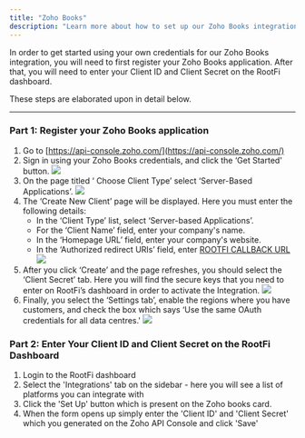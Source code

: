 ```yaml
---
title: "Zoho Books"
description: "Learn more about how to set up our Zoho Books integration."
---
```


In order to get started using your own credentials for our Zoho Books integration, you will need to first register your Zoho Books application. After that, you will need to enter your Client ID and Client Secret on the RootFi dashboard.

These steps are elaborated upon in detail below.

---

### Part 1: Register your Zoho Books application

1. Go to [https://api-console.zoho.com/](https://api-console.zoho.com/)
2. Sign in using your Zoho Books credentials, and click the ‘Get Started' button.
   ![](/images/b0f2355-image.png)
3. On the page titled ‘ Choose Client Type’ select ‘Server-Based Applications’.
   ![](/images/62fdbcb-image.png)
4. The ‘Create New Client’ page will be displayed. Here you must enter the following details:
   - In the ‘Client Type’ list, select ‘Server-based Applications’.
   - For the ‘Client Name’ field, enter your company's name.
   - In the ‘Homepage URL’ field, enter your company's website.
   - In the ‘Authorized redirect URIs’ field, enter [ROOTFI CALLBACK URL](/api-reference/v3/overview/environments#callback-urls)
     ![](/images/image.png)
5. After you click ‘Create’ and the page refreshes, you should select the ‘Client Secret’ tab. Here you will find the secure keys that you need to enter on RootFi’s dashboard in order to activate the Integration.
   ![](/images/c2e3afb-image.png)
6. Finally, you select the ‘Settings tab’, enable the regions where you have customers, and check the box which says ‘Use the same OAuth credentials for all data centres.'
   ![](/images/26539e4-image.png)

### Part 2: Enter Your Client ID and Client Secret on the RootFi Dashboard

1. Login to the RootFi dashboard
2. Select the 'Integrations' tab on the sidebar - here you will see a list of platforms you can integrate with
3. Click the 'Set Up' button which is present on the Zoho books card.
4. When the form opens up simply enter the 'Client ID' and 'Client Secret' which you generated on the Zoho API Console and click 'Save'
